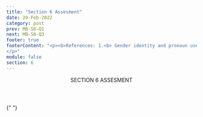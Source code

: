 ```yaml
---
title: "Section 6 Assesment"
date: 20-Feb-2022
category: post
prev: MB-S6-Q1
next: MB-S6-Q3
footer: true
footerContent: "<p><b>References: 1.<b> Gender identity and pronoun use: a guide for pediatric health care professionals. Boston’s Children’s Hospital. 2017. Accessed May 20, 2022. <a href='https://www.childrenshospital.org/sites/default/files/media_migration/d9874254-a495-45a4-afbb-9ee7096bd4d8.pdf'>https://www.childrenshospital.org/sites/default/files/media_migration/d9874254-a495-45a4-afbb-9ee7096bd4d8.pdf</a> <b>2.</b> Foster H. Gender Pronouns: A Provider’s Guide to Referring to Transgender Patients. February 11, 2019. Accessed May 20, 2022. <a href='https://www.prideinpractice.org/articles/transgender-pronouns-guide/'>https://www.prideinpractice.org/articles/transgender-pronouns-guide/</a>
</p>"
module: false
section: 6
---
```


<Header>
  SECTION 6<span className="text-red"> ASSESMENT</span>
</Header>

{" "}

<Quiz
  title="What is one way to respect gender identity?"
  options="Assume a person's pronouns based on physical appearance,Introduce yourself beginning with your pronouns,Limit questions on patient intake forms,None of the above"
  answer="1"
  response="One way to make someone feel comfortable about using their pronouns is by introducing your pronouns to them<sup>1,2</sup>."
/>
